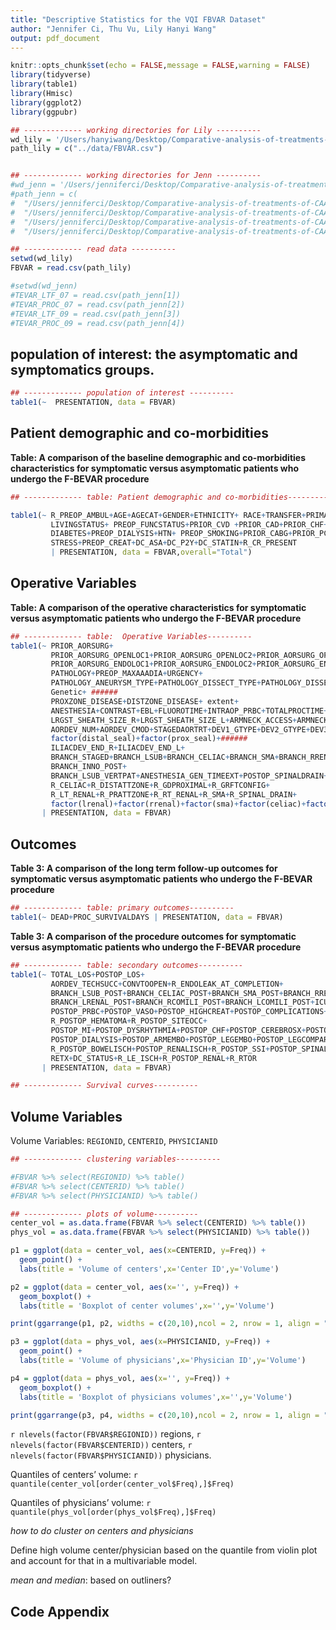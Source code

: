 ```yaml
---
title: "Descriptive Statistics for the VQI FBVAR Dataset"
author: "Jennifer Ci, Thu Vu, Lily Hanyi Wang"
output: pdf_document
---
```



```r
knitr::opts_chunk$set(echo = FALSE,message = FALSE,warning = FALSE)
library(tidyverse)
library(table1)
library(Hmisc)
library(ggplot2)
library(ggpubr)
```

```r
## ------------- working directories for Lily ----------
wd_lily = '/Users/hanyiwang/Desktop/Comparative-analysis-of-treatments-of-CAA'
path_lily = c("../data/FBVAR.csv")


## ------------- working directories for Jenn ----------
#wd_jenn = '/Users/jenniferci/Desktop/Comparative-analysis-of-treatments-of-CAA'
#path_jenn = c(
#  "/Users/jenniferci/Desktop/Comparative-analysis-of-treatments-of-CAA/TEVAR_International_20210712/TEV#AR_International_LTF_r12_2_14_20210701.csv",
#  "/Users/jenniferci/Desktop/Comparative-analysis-of-treatments-of-CAA/TEVAR_International_20210712/TEV#AR_International_PROC_r12_2_14_20210701.csv",
#  "/Users/jenniferci/Desktop/Comparative-analysis-of-treatments-of-CAA/TEVAR_International_20210901/TEVA#R_International_LTF_r12_2_14_20210901.csv",
#  "/Users/jenniferci/Desktop/Comparative-analysis-of-treatments-of-CAA/TEVAR_International_20210901/TEV#AR_International_PROC_r12_2_14_20210901.csv")

## ------------- read data ----------
setwd(wd_lily)
FBVAR = read.csv(path_lily)

#setwd(wd_jenn)
#TEVAR_LTF_07 = read.csv(path_jenn[1])
#TEVAR_PROC_07 = read.csv(path_jenn[2])
#TEVAR_LTF_09 = read.csv(path_jenn[3])
#TEVAR_PROC_09 = read.csv(path_jenn[4])
```


## population of interest: the asymptomatic and symptomatics groups. 

```r
## ------------- population of interest ----------
table1(~  PRESENTATION, data = FBVAR)
```

## Patient demographic and co-morbidities

**Table: A comparison of the baseline demographic and co-morbidities characteristics for symptomatic versus asymptomatic patients who undergo the F-BEVAR procedure**

```r
## ------------- table: Patient demographic and co-morbidities----------

table1(~ R_PREOP_AMBUL+AGE+AGECAT+GENDER+ETHNICITY+ RACE+TRANSFER+PRIMARYINSURER+ 
         LIVINGSTATUS+ PREOP_FUNCSTATUS+PRIOR_CVD +PRIOR_CAD+PRIOR_CHF+COPD+
         DIABETES+PREOP_DIALYSIS+HTN+ PREOP_SMOKING+PRIOR_CABG+PRIOR_PCI+PRIOR_ANEURREP+
         STRESS+PREOP_CREAT+DC_ASA+DC_P2Y+DC_STATIN+R_CR_PRESENT
         | PRESENTATION, data = FBVAR,overall="Total")
```


## Operative Variables

**Table: A comparison of the operative characteristics for symptomatic versus asymptomatic patients who undergo the F-BEVAR procedure**

```r
## ------------- table:  Operative Variables----------
table1(~ PRIOR_AORSURG+
         PRIOR_AORSURG_OPENLOC1+PRIOR_AORSURG_OPENLOC2+PRIOR_AORSURG_OPENLOC3+PRIOR_AORSURG_OPENLOC4+
         PRIOR_AORSURG_ENDOLOC1+PRIOR_AORSURG_ENDOLOC2+PRIOR_AORSURG_ENDOLOC3+PRIOR_AORSURG_ENDOLOC4+
         PATHOLOGY+PREOP_MAXAAADIA+URGENCY+
         PATHOLOGY_ANEURYSM_TYPE+PATHOLOGY_DISSECT_TYPE+PATHOLOGY_DISSECT_ONSET_DAYS+
         Genetic+ ######
         PROXZONE_DISEASE+DISTZONE_DISEASE+ extent+
         ANESTHESIA+CONTRAST+EBL+FLUOROTIME+INTRAOP_PRBC+TOTALPROCTIME+IVUSTEE+ACCESS_R+ACCESS_L+
         LRGST_SHEATH_SIZE_R+LRGST_SHEATH_SIZE_L+ARMNECK_ACCESS+ARMNECK_ACCESS_LOC+
         AORDEV_NUM+AORDEV_CMOD+STAGEDAORTRT+DEV1_GTYPE+DEV2_GTYPE+DEV3_GTYPE+
         factor(distal_seal)+factor(prox_seal)+######
         ILIACDEV_END_R+ILIACDEV_END_L+
         BRANCH_STAGED+BRANCH_LSUB+BRANCH_CELIAC+BRANCH_SMA+BRANCH_RRENAL+BRANCH_LRENAL+
         BRANCH_INNO_POST+
         BRANCH_LSUB_VERTPAT+ANESTHESIA_GEN_TIMEEXT+POSTOP_SPINALDRAIN+
         R_CELIAC+R_DISTATTZONE+R_GDPROXIMAL+R_GRFTCONFIG+
         R_LT_RENAL+R_PRATTZONE+R_RT_RENAL+R_SMA+R_SPINAL_DRAIN+
         factor(lrenal)+factor(rrenal)+factor(sma)+factor(celiac)+factor(lsub) ######
       | PRESENTATION, data = FBVAR)

```


## Outcomes

**Table 3: A comparison of the long term follow-up outcomes for symptomatic versus asymptomatic patients who undergo the F-BEVAR procedure**

```r
## ------------- table: primary outcomes----------
table1(~ DEAD+PROC_SURVIVALDAYS | PRESENTATION, data = FBVAR)
```

**Table 3: A comparison of the procedure outcomes for symptomatic versus asymptomatic patients who undergo the F-BEVAR procedure**

```r
## ------------- table: secondary outcomes----------
table1(~ TOTAL_LOS+POSTOP_LOS+
         AORDEV_TECHSUCC+CONVTOOPEN+R_ENDOLEAK_AT_COMPLETION+
         BRANCH_LSUB_POST+BRANCH_CELIAC_POST+BRANCH_SMA_POST+BRANCH_RRENAL_POST+
         BRANCH_LRENAL_POST+BRANCH_RCOMILI_POST+BRANCH_LCOMILI_POST+ICUSTAY+
         POSTOP_PRBC+POSTOP_VASO+POSTOP_HIGHCREAT+POSTOP_COMPLICATIONS+
         R_POSTOP_HEMATOMA+R_POSTOP_SITEOCC+
         POSTOP_MI+POSTOP_DYSRHYTHMIA+POSTOP_CHF+POSTOP_CEREBROSX+POSTOP_RESPIRATORY+
         POSTOP_DIALYSIS+POSTOP_ARMEMBO+POSTOP_LEGEMBO+POSTOP_LEGCOMPART+POSTOP_INTISCH+
         R_POSTOP_BOWELISCH+POSTOP_RENALISCH+R_POSTOP_SSI+POSTOP_SPINAL_ISCHEMIA+
         RETX+DC_STATUS+R_LE_ISCH+R_POSTOP_RENAL+R_RTOR
       | PRESENTATION, data = FBVAR)

## ------------- Survival curves----------

```

## Volume Variables 

Volume Variables: `REGIONID`, `CENTERID`, `PHYSICIANID`

```r
## ------------- clustering variables----------

#FBVAR %>% select(REGIONID) %>% table() 
#FBVAR %>% select(CENTERID) %>% table() 
#FBVAR %>% select(PHYSICIANID) %>% table() 

## ------------- plots of volume----------
center_vol = as.data.frame(FBVAR %>% select(CENTERID) %>% table())
phys_vol = as.data.frame(FBVAR %>% select(PHYSICIANID) %>% table())

p1 = ggplot(data = center_vol, aes(x=CENTERID, y=Freq)) + 
  geom_point() +
  labs(title = 'Volume of centers',x='Center ID',y='Volume')

p2 = ggplot(data = center_vol, aes(x='', y=Freq)) + 
  geom_boxplot() +
  labs(title = 'Boxplot of center volumes',x='',y='Volume')

print(ggarrange(p1, p2, widths = c(20,10),ncol = 2, nrow = 1, align = "h"))

p3 = ggplot(data = phys_vol, aes(x=PHYSICIANID, y=Freq)) + 
  geom_point() +
  labs(title = 'Volume of physicians',x='Physician ID',y='Volume')

p4 = ggplot(data = phys_vol, aes(x='', y=Freq)) + 
  geom_boxplot() +
  labs(title = 'Boxplot of physicians volumes',x='',y='Volume')

print(ggarrange(p3, p4, widths = c(20,10),ncol = 2, nrow = 1, align = "h"))

```

`r nlevels(factor(FBVAR$REGIONID))` regions, `r nlevels(factor(FBVAR$CENTERID))` centers, `r nlevels(factor(FBVAR$PHYSICIANID))` physicians. 

Quantiles of centers' volume: `r quantile(center_vol[order(center_vol$Freq),]$Freq)`

Quantiles of physicians' volume: `r quantile(phys_vol[order(phys_vol$Freq),]$Freq)`

*how to do cluster on centers and physicians*

Define high volume center/physician based on the quantile from violin plot and account for that in a multivariable model.

*mean and median*: based on outliners?

\newpage
## Code Appendix

```r
```


